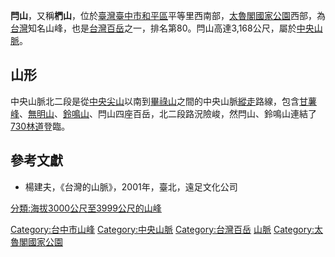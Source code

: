 {{Infobox Mountain
| 名稱 = 閂山
| other_name = 椚山
| 照片 =
| 照片說明 =
| 海拔 = {{convert|3168|m|ft|0}}
| listing = [[台灣百岳|台灣百岳]]
| 位置 = {{TWN}}[[臺中市|臺中市]][[和平區_(台灣)|和平區]]
| 山脈 =[[中央山脈|中央山脈]]
| prominence ={{convert|382|m|ft|0}}
| coordinates = {{coord|24|15|32.6|N|121|18|35.6|E|type:mountain_region:TW|display=inline,title}}
| 地形圖 = 
| 類別 =
| 年齡 = 
| 最近噴發 =
| 首次登頂 =
| 最容易的攀登路線 =
| pushpin_map = Taiwan
| pushpin_map_caption = 閂山在臺灣的位置
}}
'''閂山'''，又稱'''椚山'''，位於[[臺灣|臺灣]][[臺中市|臺中市]][[和平區_(台灣)|和平區]]平等里西南部，[[太魯閣國家公園|太魯閣國家公園]]西部，為[[台灣|台灣]]知名山峰，也是[[台灣百岳|台灣百岳]]之一，排名第80。閂山高達3,168公尺，屬於[[中央山脈|中央山脈]]。

==山形==
中央山脈北二段是從[[中央尖山|中央尖山]]以南到[[畢祿山|畢祿山]]之間的中央山脈[[縱走|縱走]]路線，包含[[甘薯峰|甘薯峰]]、[[無明山|無明山]]、[[鈴鳴山|鈴鳴山]]、閂山四座百岳，北二段路況險峻，然閂山、鈴鳴山連結了[[730林道|730林道]]登臨。

==參考文獻==
*楊建夫，《台灣的山脈》，2001年，臺北，遠足文化公司

{{Taiwan Top 100 Peaks}}

[[Category:台中市山峰|Category:台中市山峰]]
[[Category:中央山脈|Category:中央山脈]]
[[Category:台灣百岳|Category:台灣百岳]]
[[Category:和平區地理_(臺灣)|山脈]]
[[Category:太魯閣國家公園|Category:太魯閣國家公園]]
[[分類:海拔3000公尺至3999公尺的山峰|分類:海拔3000公尺至3999公尺的山峰]]